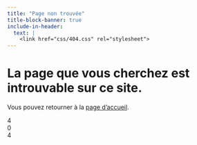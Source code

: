 ```yaml
---
title: "Page non trouvée"
title-block-banner: true
include-in-header:
  text: |
    <link href="css/404.css" rel="stylesheet">
---
```


# La page que vous cherchez est introuvable sur ce site.

Vous pouvez retourner à la [page d'accueil](index.qmd).


<div class="scene">
  <div class="digit left">4</div>
  <div class="digit center">0</div>
  <div class="digit right">4</div>
  <div class="sep"></div>
  <div class="squish left"></div>
  <div class="squish center"></div>
  <div class="squish right"></div>
</div>

<br/><br/>





